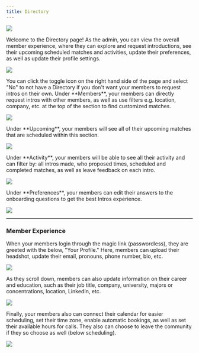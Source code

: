 ```yaml
---
title: Directory
---
```

![](/images/Directory.png)

Welcome to the Directory page! As the admin, you can view the overall member experience, where they can explore and request introductions, see their upcoming scheduled matches and activities, update their preferences, as well as update their profile settings.

![](/images/Directory-Toggle-Off.png)

<Note>
You can click the toggle icon on the right hand side of the page and select "No" to not have a Directory if you don't want your members to request intros on their own.
</Note>

<Tabs>
  <Tab title="Members">
   Under **Members**, your members can directly request intros with other members, as well as use filters e.g. location, company, etc. at the top of the section to find customized matches.

![](/images/Directory.png)

</Tab>
  <Tab title="Upcoming">
  Under **Upcoming**, your members will see all of their upcoming matches that are scheduled within this section.

![](/images/Directory-Upcoming.png)

  </Tab>
  <Tab title="Activity">
  Under **Activity**, your members will be able to see all their activity and can filter by: all intros made, who proposed times, scheduled and completed matches, as well as leave feedback on each intro.

![](/images/Directory-Activity.png)

  </Tab>
  <Tab title="Preferences">
  Under **Preferences**, your members can edit their answers to the onboarding questions to get the best Intros experience.

![](/images/Directory-Preferences.png)

  </Tab>
</Tabs>

---

### Member Experience
When your members login through the magic link (passwordless), they are greeted with the below, "Your Profile." Here, members can upload their headshot, update their email, pronouns, phone number, bio, etc.

![](/images/Directory-Profile-Info.png)

As they scroll down, members can also update information on their career and education, such as their job title, company, university, majors or concentrations, location, LinkedIn, etc.

![](/images/Directory-Career.png)

Finally, your members also can connect their calendar for easier scheduling, set their time zone, enable automatic bookings, as well as set their available hours for calls. They also can choose to leave the community if they so choose as well (below scheduling).

![](/images/Directory-Scheduling.png)

